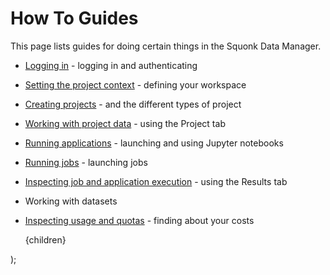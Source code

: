 

<Head>
  <title>Data Manager User Documentation - How To Guides</title>
</Head>

<DocsNav />

# How To Guides

This page lists guides for doing certain things in the Squonk Data Manager.

- [Logging in](./how-to/login) - logging in and authenticating
- [Setting the project context](./how-to/context) - defining your workspace
- [Creating projects](./how-to/create-project) - and the different types of project
- [Working with project data](./how-to/projects-tab) - using the Project tab
- [Running applications](./how-to/applications) - launching and using Jupyter notebooks
- [Running jobs](./how-to/jobs) - launching jobs
- [Inspecting job and application execution](./how-to/execution) - using the Results tab
- Working with datasets
- [Inspecting usage and quotas](./how-to/usage-quotas) - finding about your costs

  <Layout>
    <Container>{children}</Container>
  </Layout>
);
